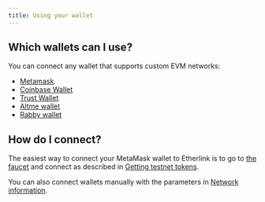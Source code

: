 ```yaml
---
title: Using your wallet
---
```


## Which wallets can I use?

You can connect any wallet that supports custom EVM networks:
- [Metamask](https://support.metamask.io/networks-and-sidechains/managing-networks/how-to-add-a-custom-network-rpc/).
- [Coinbase Wallet](https://www.coinbase.com/en-gb/learn/wallet/How-to-add-custom-networks-Coinbase-Wallet#:~:text=With%20Coinbase%20Wallet%2C%20EVM%2Dcompatible,added%20as%20a%20custom%20network.)
- [Trust Wallet](https://community.trustwallet.com/t/how-to-add-a-custom-network-on-the-trust-wallet-mobile-app/626781)
- [Altme wallet](https://altme.io/)
- [Rabby wallet](https://rabby.io/)

## How do I connect?

The easiest way to connect your MetaMask wallet to Etherlink is to go to [the faucet](https://faucet.etherlink.com/) and connect as described in [Getting testnet tokens](/get-started/getting-testnet-tokens).

You can also connect wallets manually with the parameters in [Network information](/get-started/network-information).
